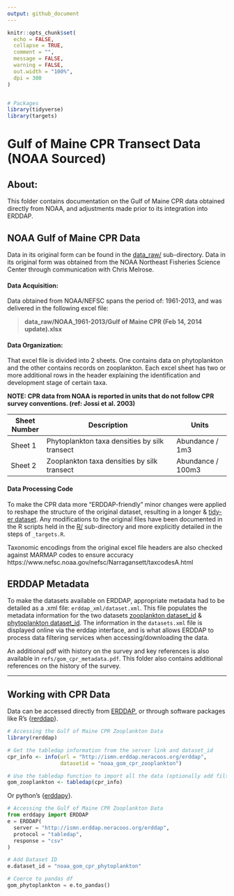 ```yaml
---
output: github_document
---
```


<!-- README.md is generated from README.Rmd. Please edit that file -->

```r
knitr::opts_chunk$set(
  echo = FALSE,
  collapse = TRUE,
  comment = "",
  message = FALSE,
  warning = FALSE,
  out.width = "100%", 
  dpi = 300
)


# Packages
library(tidyverse)
library(targets)
```


# Gulf of Maine CPR Transect Data (NOAA Sourced)


## About:

This folder contains documentation on the Gulf of Maine CPR data obtained directly from NOAA, and adjustments made prior to its integration into ERDDAP.


## NOAA Gulf of Maine CPR Data

Data in its original form can be found in the [data_raw/](www.github.com/gulfofmaine/continuous_plankton_recorder/data_raw) sub-directory. Data in its original form was obtained from the NOAA Northeast Fisheries Science Center through communication with Chris Melrose. 

#### Data Acquisition:

Data obtained from NOAA/NEFSC spans the period of: 1961-2013, and was delivered in the following excel file:

> **data_raw/NOAA_1961-2013/Gulf of Maine CPR (Feb 14, 2014 update).xlsx**

#### Data Organization:

That excel file is divided into 2 sheets. One contains data on phytoplankton and the other contains records on zooplankton. Each excel sheet has two or more additional rows in the header explaining the identification and development stage of certain taxa. 

**NOTE: CPR data from NOAA is reported in units that do not follow CPR survey conventions. (ref: Jossi et al. 2003)**


| Sheet Number  | Description                                    | Units               |
| ------------- | ---------------------------------------------- | ------------------- |
| Sheet 1       | Phytoplankton taxa densities by silk transect  |  Abundance / 1m3    |
| Sheet 2       | Zooplankton taxa densities by silk transect    |  Abundance / 100m3  |



#### Data Processing Code

To make the CPR data more "ERDDAP-friendly" minor changes were applied to reshape the structure of the original dataset, resulting in a longer & [tidy-er dataset](https://r4ds.had.co.nz/tidy-data.html). Any modifications to the original files have been documented in the R scripts held in the [R/](www.github.com/gulfofmaine/R) sub-directory and more explicitly detailed in the steps of `_targets.R`. 

Taxonomic encodings from the original excel file headers are also checked against MARMAP codes to ensure accuracy https://www.nefsc.noaa.gov/nefsc/Narragansett/taxcodesA.html


## ERDDAP Metadata


To make the datasets available on ERDDAP, appropriate metadata had to be detailed as a .xml file: `erddap_xml/dataset.xml`. This file populates the metadata information for the two datasets [zooplankton dataset_id](http://ismn.erddap.neracoos.org/erddap/tabledap/noaa_gom_traverse.html) & [phytoplankton dataset_id](http://ismn.erddap.neracoos.org/erddap/tabledap/noaa_gom_phyto.html). The information in the `datasets.xml` file is displayed online via the erddap interface, and is what allows ERDDAP to process data filtering services when accessing/downloading the data. 

An additional pdf with history on the survey and key references is also available in `refs/gom_cpr_metadata.pdf`. This folder also contains additional references on the history of the survey.


---

## Working with CPR Data

Data can be accessed directly from [ERDDAP](http://ismn.erddap.neracoos.org/erddap/index.html), or through software packages like R's {[rerddap](https://github.com/ropensci/rerddap/tree/0723cafce46cf31dd46efed71d76706788c08889)}.

```r
# Accessing the Gulf of Maine CPR Zooplankton Data
library(rerddap)

# Get the tabledap information from the server link and dataset_id
cpr_info <- info(url = "http://ismn.erddap.neracoos.org/erddap", 
                 datasetid = "noaa_gom_cpr_zooplankton")

# Use the tabledap function to import all the data (optionally add filters)
gom_zooplankton <- tabledap(cpr_info)

```


Or python's {[erddapy](https://ioos.github.io/erddapy/)}.

```python
# Accessing the Gulf of Maine CPR Zooplankton Data
from erddapy import ERDDAP
e = ERDDAP(
  server = "http://ismn.erddap.neracoos.org/erddap",
  protocol = "tabledap",
  response = "csv"
)

# Add Dataset ID
e.dataset_id = "noaa_gom_cpr_phytoplankton"

# Coerce to pandas df
gom_phytoplankton = e.to_pandas()

```



